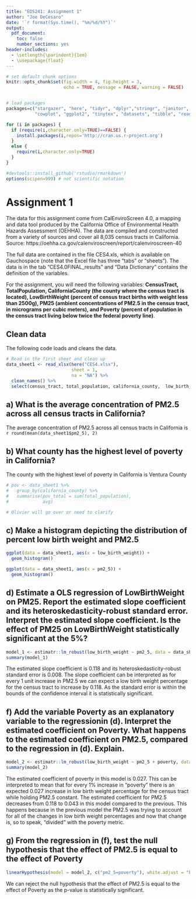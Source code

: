 ```yaml
---
title: "EDS241: Assignment 1"
author: "Joe DeCesaro"
date: '`r format(Sys.time(), "%m/%d/%Y")`'
output: 
  pdf_document:
    toc: false
    number_sections: yes
header-includes:
  - \setlength{\parindent}{1em}
  - \usepackage{float}
--- 
```

  
``` r

# set default chunk options
knitr::opts_chunk$set(fig.width = 4, fig.height = 3, 
                      echo = TRUE, message = FALSE, warning = FALSE)


# load packages
packages=c("stargazer", "here", "tidyr", "dplyr","stringr", "janitor", 
           "cowplot", "ggplot2", "tinytex", "datasets", "tibble", "readxl", "estimatr", "car")

for (i in packages) {
  if (require(i,character.only=TRUE)==FALSE) {
    install.packages(i,repos='http://cran.us.r-project.org')
  }
  else {
    require(i,character.only=TRUE)
  }
}

#devtools::install_github('rstudio/rmarkdown')
options(scipen=999) # not scientific notation


```

# Assignment 1

The data for this assignment come from CalEnviroScreen 4.0, a mapping and data tool produced by the California Office of Environmental Health Hazards Assessment (OEHHA). The data are compiled and constructed from a variety of sources and cover all 8,035 census tracts in California. Source: https://oehha.ca.gov/calenviroscreen/report/calenviroscreen-40

The full data are contained in the file CES4.xls, which is available on Gauchospace (note that the Excel file has three “tabs” or “sheets”). The data is in the tab “CES4.0FINAL_results” and “Data Dictionary” contains the definition of the variables.

For the assignment, you will need the following variables: **CensusTract, TotalPopulation, CaliforniaCounty (the county where the census tract is located), LowBirthWeight (percent of census tract births with weight less than 2500g), PM25 (ambient concentrations of PM2.5 in the census tract, in micrograms per cubic meters), and Poverty (percent of population in the census tract living below twice the federal poverty line)**.

## Clean data

\noindent The following code loads and cleans the data.

```r
# Read in the first sheet and clean up
data_sheet1 <- read_xlsx(here("CES4.xlsx"), 
                         sheet = 1,
                         na = "NA") %>% 
  clean_names() %>% 
  select(census_tract, total_population, california_county,  low_birth_weight, pm2_5, poverty)

```


## a) What is the average concentration of PM2.5 across all census tracts in California?
\noindent The average concentration of PM2.5 across all census tracts in California is `r round(mean(data_sheet1$pm2_5), 2)`

## b) What county has the highest level of poverty in California?
\noindent The county with the highest level of poverty in California is Ventura County
```r
# pov <- data_sheet1 %>% 
#   group_by(california_county) %>% 
#   summarise(pov_total = sum(total_population),
#             avg)

# Olivier will go over or need to clarify
```


## c) Make a histogram depicting the distribution of percent low birth weight and PM2.5
```r
ggplot(data = data_sheet1, aes(x = low_birth_weight)) +
  geom_histogram()

```

```r
ggplot(data = data_sheet1, aes(x = pm2_5)) +
  geom_histogram()

```

## d) Estimate a OLS regression of LowBirthWeight on PM25. Report the estimated slope coefficient and its heteroskedasticity-robust standard error. Interpret the estimated slope coefficient. Is the effect of PM25 on LowBirthWeight statistically significant at the 5%?
```r
model_1 <- estimatr::lm_robust(low_birth_weight ~ pm2_5, data = data_sheet1)
summary(model_1)
```
The estimated slope coefficient is 0.118 and its heteroskedasticity-robust standard error is 0.008. The slope coefficient can be interpreted as for every 1 unit increase in PM2.5 we can expect a low birth weight percentage for the census tract to increase by 0.118. As the standard error is within the bounds of the confidence interval it is statistically significant.

## f) Add the variable Poverty as an explanatory variable to the regressionin (d). Interpret the estimated coefficient on Poverty. What happens to the estimated coefficient on PM2.5, compared to the regression in (d). Explain.
```r
model_2 <- estimatr::lm_robust(low_birth_weight ~ pm2_5 + poverty, data = data_sheet1)
summary(model_2)

```
The estimated coefficient of poverty in this model is 0.027. This can be interpreted to mean that for every 1% increase in "poverty" there is an expected 0.027 increase in low birth weight percentage for the census tract while holding PM2.5 constant. The estimated coefficient for PM2.5 decreases from 0.118 to 0.043 in this model compared to the previous. This happens because in the previous model the PM2.5 was trying to account for all of the changes in low birth weight percentages and now that change is, so to speak, "divided" with the poverty metric.

## g) From the regression in (f), test the null hypothesis that the effect of PM2.5 is equal to the effect of Poverty
```r
linearHypothesis(model = model_2, c("pm2_5=poverty"), white.adjust = "hc2")
```
We can reject the null hypothesis that the effect of PM2.5 is equal to the effect of Poverty as the p-value is statistically significant.


